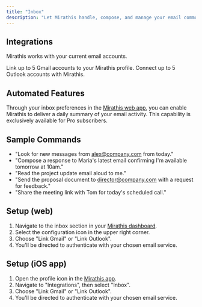 ```yaml
---
title: "Inbox"
description: "Let Mirathis handle, compose, and manage your email communications"
---
```


## Integrations

Mirathis works with your current email accounts.

<CardGroup cols={2}>
  <Card title="Gmail" icon="google" iconType="sharp-solid" color="#000000">
    Link up to 5 Gmail accounts to your Mirathis profile.
  </Card>
  <Card title="Outlook" icon="microsoft" iconType="sharp-solid" color="#000000">
    Connect up to 5 Outlook accounts with Mirathis.
  </Card>
</CardGroup>

## Automated Features

Through your inbox preferences in the [Mirathis web app](https://mirathis.app), you can enable Mirathis to deliver a daily summary of your email activity. This capability is exclusively available for Pro subscribers.

## Sample Commands

- "Look for new messages from alex@company.com from today."
- "Compose a response to Maria's latest email confirming I'm available tomorrow at 10am."
- "Read the project update email aloud to me."
- "Send the proposal document to director@company.com with a request for feedback."
- "Share the meeting link with Tom for today's scheduled call."

## Setup (web)

1. Navigate to the inbox section in your [Mirathis dashboard](https://mirathis.app).
2. Select the configuration icon in the upper right corner.
3. Choose "Link Gmail" or "Link Outlook".
4. You'll be directed to authenticate with your chosen email service.

## Setup (iOS app)

1. Open the profile icon in the [Mirathis app](https://mirathis.app).
2. Navigate to "Integrations", then select "Inbox".
3. Choose "Link Gmail" or "Link Outlook".
4. You'll be directed to authenticate with your chosen email service.